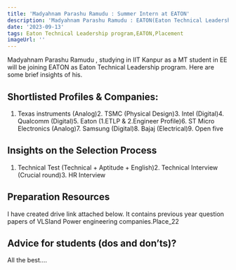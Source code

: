 ```yaml
---
title: 'Madyahnam Parashu Ramudu : Summer Intern at EATON'
description: 'Madyahnam Parashu Ramudu : EATON(Eaton Technical Leadership program)'
date: '2023-09-13'
tags: Eaton Technical Leadership program,EATON,Placement
imageUrl: ''
---
```


Madyahnam Parashu Ramudu , studying in IIT Kanpur as a MT   student in EE will be joining EATON as Eaton Technical Leadership program. Here are some brief insights of his.

## Shortlisted Profiles & Companies:
1. Texas instruments (Analog)2. TSMC (Physical Design)3. Intel (Digital)4. Qualcomm (Digital)5. Eaton (1.ETLP &amp; 2.Engineer Profile)6. ST Micro Electronics (Analog)7. Samsung (Digital)8. Bajaj (Electrical)9. Open five

## Insights on the Selection Process
1. Technical Test (Technical + Aptitude + English)2. Technical Interview (Crucial round)3. HR Interview

##  Preparation Resources
I have created drive link attached below. It contains previous year question papers of VLSIand Power engineering companies.Place_22

## Advice for students (dos and don’ts)? 
All the best….

